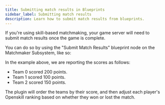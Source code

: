 ```yaml
---
title: Submitting match results in Blueprints
sidebar_label: Submitting match results
description: Learn how to submit match results from blueprints.
---
```




If you're using skill-based matchmaking, your game server will need to submit match results once the game is complete.

You can do so by using the "Submit Match Results" blueprint node on the Matchmaker Subsystem, like so:

<Blueprint height="410px" blueprint={bpSubmit} />

In the example above, we are reporting the scores as follows:

- Team 0 scored 200 points.
- Team 1 scored 100 points.
- Team 2 scored 150 points.

The plugin will order the teams by their score, and then adjust each player's Openskill ranking based on whether they won or lost the match.
